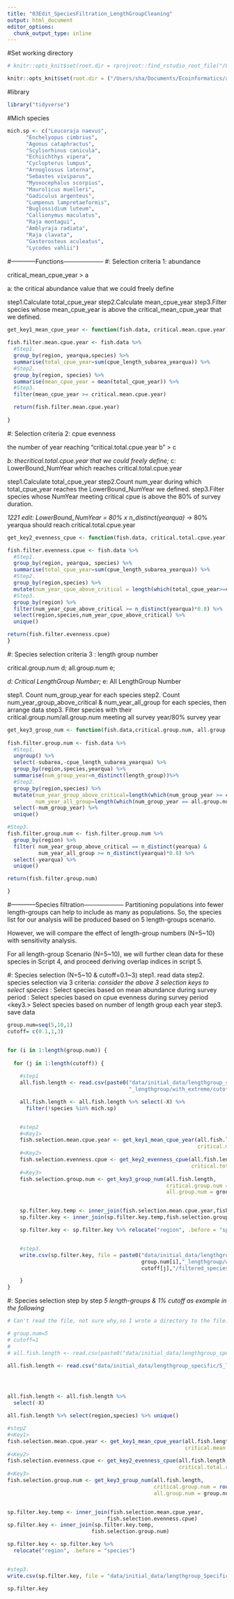 ```yaml
---
title: "03Edit_SpeciesFiltration_LengthGroupCleaning"
output: html_document
editor_options: 
  chunk_output_type: inline
---
```

#Set working directory
```r

# knitr::opts_knit$set(root.dir = rprojroot::find_rstudio_root_file("/Users/jhih-shengliu/Desktop/Fish_overlap/NS-IBTS/NS-IBTS_JSL/"))

knitr::opts_knit$set(root.dir = ("/Users/sha/Documents/Ecoinformatics/a1_Meta_Overlap/Analysis/"))
```

#library
```r
library("tidyverse")
```

#Mich species
```r

mich.sp <- c("Leucoraja naevus",
      "Enchelyopus cimbrius",
      "Agonus cataphractus",
      "Scyliorhinus canicula",
      "Echiichthys vipera",
      "Cyclopterus lumpus",
      "Arnoglossus laterna",
      "Sebastes viviparus",
      "Myoxocephalus scorpius",
      "Maurolicus muelleri",
      "Gadiculus argenteus",
      "Lumpenus lampretaeformis",
      "Buglossidium luteum",
      "Callionymus maculatus",
      "Raja montagui",
      "Amblyraja radiata",
      "Raja clavata",
      "Gasterosteus aculeatus",
      "Lycodes vahlii")

```

#------------Functions--------------------
#<Function>: Selection criteria 1: abundance

critical_mean_cpue_year > a

a: the critical abundance value that we could freely define

step1.Calculate total_cpue_year
step2.Calculate mean_cpue_year
step3.Filter species whose mean_cpue_year is above the critical_mean_cpue_year that we defined. 
```r
get_key1_mean_cpue_year <- function(fish.data, critical.mean.cpue.year){
 
fish.filter.mean.cpue.year <- fish.data %>%
  #Step1.
  group_by(region, yearqua,species) %>% 
  summarise(total_cpue_year=sum(cpue_length_subarea_yearqua)) %>%
  #Step2.
  group_by(region, species) %>% 
  summarise(mean_cpue_year = mean(total_cpue_year)) %>%
  #Step3.
  filter(mean_cpue_year >= critical.mean.cpue.year) 

  return(fish.filter.mean.cpue.year)
  
}

```


#<Function>: Selection criteria 2: cpue evenness

the number of year reaching "critical.total.cpue.year b" > c

*b: thecritical.total.cpue.year that we could freely define;
*c: LowerBound_NumYear which reaches critical.total.cpue.year

step1.Calculate total_cpue_year
step2.Count num_year during which total_cpue_year reaches the LowerBound_NumYear we defined.
step3.Filter species whose NumYear meeting critical cpue is above the 80% of survey duration. 

*1221 edit: LowerBound_NumYear = 80% x n_distinct(yearqua)* -> 80% yearqua should reach critical.total.cpue.year

```r
get_key2_evenness_cpue <- function(fish.data, critical.total.cpue.year){

fish.filter.evenness.cpue <- fish.data %>% 
  #Step1.
  group_by(region, yearqua, species) %>% 
  summarise(total_cpue_year=sum(cpue_length_subarea_yearqua)) %>%
  #Step2.
  group_by(region,species) %>% 
  mutate(num_year_cpue_above_critical = length(which(total_cpue_year>=critical.total.cpue.year)))%>%  
  #Step3.
  group_by(region) %>%
  filter(num_year_cpue_above_critical >= n_distinct(yearqua)*0.8) %>%
  select(region,species,num_year_cpue_above_critical) %>%
  unique()

return(fish.filter.evenness.cpue)
}

```

#<Function>: Species selection criteria 3 : length group number

critical.group.num d; all.group.num e;

*d: Critical LengthGroup Number; 
*e: All LengthGroup Number

step1. Count num_group_year for each species
step2. Count num_year_group_above_critical & num_year_all_group for each species, then arrange data
step3. Filter species with their critical.group.num/all.group.num meeting all survey year/80% survey year
```r
get_key3_group_num <- function(fish.data,critical.group.num, all.group.num){
  
fish.filter.group.num <- fish.data %>% 
  #Step1.
  ungroup() %>% 
  select(-subarea,-cpue_length_subarea_yearqua) %>%
  group_by(region,species,yearqua) %>%
  summarise(num_group_year=n_distinct(length_group))%>%
  #Step2.
  group_by(region,species) %>%
  mutate(num_year_group_above_critical=length(which(num_group_year >= critical.group.num)),
         num_year_all_group=length(which(num_group_year == all.group.num))) %>%
  select(-num_group_year) %>%
  unique()

#Step3.
fish.filter.group.num <- fish.filter.group.num %>% 
  group_by(region) %>%
  filter( num_year_group_above_critical == n_distinct(yearqua) & 
          num_year_all_group >= n_distinct(yearqua)*0.8) %>%
  select(-yearqua) %>%
  unique()

return(fish.filter.group.num)

}

```

#------------Species filtration--------------------
Partitioning populations into fewer length-groups can help to include as many as populations.
So, the species list for our analysis will be produced based on 5 length-groups scenario.

However, we will compare the effect of length-group numbers (N=5~10) with sensitivity analysis.

For all length-group Scenario (N=5~10), we will further clean data for these species in Script 4, and proceed deriving overlap indices in script 5.

#<with loop>: Species selection (N=5~10 & cutoff=0.1~3)
step1. read data
step2. species selection via 3 criteria:
        *consider the above 3 selection keys to select species*
        <Key1>: Select species based on mean abundance during survey period
        <Key2>: Select species based on cpue evenness during survey period
        <key3.> Select species based on number of length group each year
step3. save data
```r

group.num=seq(5,10,1)
cutoff= c(0.1,1,3)


for (i in 1:length(group.num)) {
  
  for (j in 1:length(cutoff)) {
  
    #step1
    all.fish.length <- read.csv(paste0("data/initial_data/lengthgroup_specific/",group.num[i],
                                       "_lengthgroup/with_extreme/cutoff_",cutoff[j],"/",group.num[i],"_lengthgroup_cut.csv"))

    all.fish.length <- all.fish.length %>% select(-X) %>%
      filter(!species %in% mich.sp)


    #step2
    #<Key1>
    fish.selection.mean.cpue.year <- get_key1_mean_cpue_year(all.fish.length,
                                                             critical.mean.cpue.year = 50)
    #<Key2>
    fish.selection.evenness.cpue <- get_key2_evenness_cpue(all.fish.length,
                                                           critical.total.cpue.year = 25)
    #<Key3>
    fish.selection.group.num <- get_key3_group_num(all.fish.length,
                                                   critical.group.num = round(0.8*group.num[i]),
                                                   all.group.num = group.num[i])


    sp.filter.key.temp <- inner_join(fish.selection.mean.cpue.year,fish.selection.evenness.cpue)
    sp.filter.key <- inner_join(sp.filter.key.temp,fish.selection.group.num)

    sp.filter.key <- sp.filter.key %>% relocate("region", .before = "species")


    #step3.
    write.csv(sp.filter.key, file = paste0("data/initial_data/lengthgroup_specific/",
                                           group.num[i],"_lengthgroup/with_extreme/cutoff_",
                                           cutoff[j],"/filtered_species_",group.num[i],"_lengthgroup.csv"))

    }
}

```




#<without loop>: Species selection step by step
*5 length-groups & 1% cutoff as example in the following*
```r

# Can't read the file, not sure why,so I wrote a directory to the file.

# group.num=5
# cutoff=1
# 
# all.fish.length <- read.csv(paste0("data/initial_data/lengthgroup_specific/",group.num,"_lengthgroup/with_extreme/cutoff_",cutoff,"/",group.num,"_length_group_cut.csv"))

all.fish.length <- read.csv("data/initial_data/lengthgroup_specific/5_lengthgroup/with_extreme/cutoff_1/5_lengthgroup_cut.csv")




all.fish.length <- all.fish.length %>%
  select(-X)

all.fish.length %>% select(region,species) %>% unique()

#step2
#<Key1>
fish.selection.mean.cpue.year <- get_key1_mean_cpue_year(all.fish.length,
                                                         critical.mean.cpue.year = 50)
#<Key2>
fish.selection.evenness.cpue <- get_key2_evenness_cpue(all.fish.length,
                                                       critical.total.cpue.year = 25)
#<Key3>
fish.selection.group.num <- get_key3_group_num(all.fish.length,
                                               critical.group.num = round(0.8*group.num),
                                               all.group.num = group.num)


sp.filter.key.temp <- inner_join(fish.selection.mean.cpue.year,
                                fish.selection.evenness.cpue)
sp.filter.key <- inner_join(sp.filter.key.temp,
                           fish.selection.group.num)

sp.filter.key <- sp.filter.key %>%
  relocate("region", .before = "species")


#step3.
write.csv(sp.filter.key, file = "data/initial_data/lengthgroup_Specific/5_lengthgroup/with_extreme/cutoff_1/filtered_species_5_lengthgroup.csv")

sp.filter.key 

```


